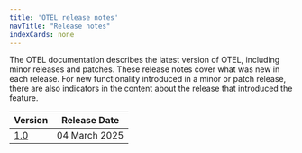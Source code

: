 ```yaml
---
title: 'OTEL release notes'
navTitle: "Release notes"
indexCards: none
---
```


The OTEL documentation describes the latest version of OTEL, including minor releases and patches. These release notes cover what was new in each release. For new functionality introduced in a minor or patch release, there are also indicators in the content about the release that introduced the feature.

|             Version              | Release Date |
| -------------------------------- | ------------ |
| [1.0](otel_1.0_rel_notes) | 04 March 2025  |

